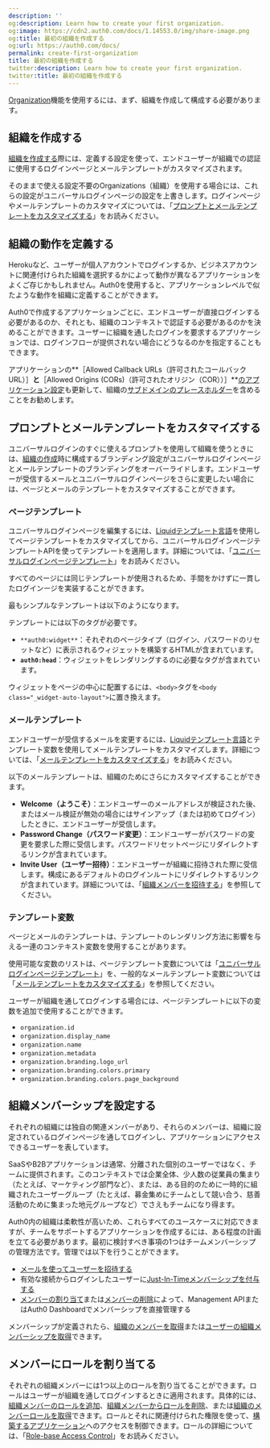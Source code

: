 ```yaml
---
description: ''
og:description: Learn how to create your first organization.
og:image: https://cdn2.auth0.com/docs/1.14553.0/img/share-image.png
og:title: 最初の組織を作成する
og:url: https://auth0.com/docs/
permalink: create-first-organization
title: 最初の組織を作成する
twitter:description: Learn how to create your first organization.
twitter:title: 最初の組織を作成する
---
```


[Organization](/organizations/organizations-overview)機能を使用するには、まず、組織を作成して構成する必要があります。



## 組織を作成する

[組織を作成する](/organizations/create-organizations)際には、定義する設定を使って、エンドユーザーが組織での認証に使用するログインページとメールテンプレートがカスタマイズされます。

そのままで使える設定不要のOrganizations（組織）を使用する場合には、これらの設定がユニバーサルログインページの設定を上書きします。ログインページやメールテンプレートのカスタマイズについては、「[プロンプトとメールテンプレートをカスタマイズする](#customize-prompts-and-email-templates)」をお読みください。

## 組織の動作を定義する

Herokuなど、ユーザーが個人アカウントでログインするか、ビジネスアカウントに関連付けられた組織を選択するかによって動作が異なるアプリケーションをよくご存じかもしれません。Auth0を使用すると、アプリケーションレベルで似たような動作を組織に定義することができます。

Auth0で作成するアプリケーションごとに、エンドユーザーが直接ログインする必要があるのか、それとも、組織のコンテキストで認証する必要があるのかを決めることができます。ユーザーに組織を通したログインを要求するアプリケーションでは、ログインフローが提供されない場合にどうなるのかを指定することもできます。

アプリケーションの**［Allowed Callback URLs（許可されたコールバックURL）］**と**［Allowed Origins (CORs)（許可されたオリジン（COR））］**[のアプリケーション設定](/applications/application-settings)も更新して、組織の[サブドメインのプレースホルダー](/applications/wildcards-for-subdomains)を含めることをお勧めします。

## プロンプトとメールテンプレートをカスタマイズする

ユニバーサルログインのすぐに使えるプロンプトを使用して組織を使うときには、[組織の作成](/organizations/create-organizations)時に構成するブランディング設定がユニバーサルログインページとメールテンプレートのブランディングをオーバーライドします。エンドユーザーが受信するメールとユニバーサルログインページをさらに変更したい場合には、ページとメールのテンプレートをカスタマイズすることができます。

### ページテンプレート



ユニバーサルログインページを編集するには、[Liquidテンプレート言語](https://shopify.github.io/liquid/)を使用してページテンプレートをカスタマイズしてから、ユニバーサルログインページテンプレートAPIを使ってテンプレートを適用します。詳細については、「[ユニバーサルログインページテンプレート](/login/universal-login/universal-experience/customize-templates)」をお読みください。

すべてのページには同じテンプレートが使用されるため、手間をかけずに一貫したログインージを実装することができます。

最もシンプルなテンプレートは以下のようになります。



テンプレートには以下のタグが必要です。

* `**auth0:widget**`：それぞれのページタイプ（ログイン、パスワードのリセットなど）に表示されるウィジェットを構築するHTMLが含まれています。
* **`auth0:head`**：ウィジェットをレンダリングするのに必要なタグが含まれています。

ウィジェットをページの中心に配置するには、`<body>`タグを`<body class="_widget-auto-layout">`に置き換えます。

### メールテンプレート

エンドユーザーが受信するメールを変更するには、[Liquidテンプレート言語](https://shopify.github.io/liquid/)とテンプレート変数を使用してメールテンプレートをカスタマイズします。詳細については、「[メールテンプレートをカスタマイズする](/brand-and-customize/email/customize-email-templates)」をお読みください。

以下のメールテンプレートは、組織のためにさらにカスタマイズすることができます。

* **Welcome（ようこそ）**：エンドユーザーのメールアドレスが検証された後、またはメール検証が無効の場合にはサインアップ（または初めてログイン）したときに、エンドユーザーが受信します。
* **Password Change（パスワード変更）**：エンドユーザーがパスワードの変更を要求した際に受信します。パスワードリセットページにリダイレクトするリンクが含まれています。
* **Invite User（ユーザー招待）**：エンドユーザーが組織に招待された際に受信します。構成にあるデフォルトのログインルートにリダイレクトするリンクが含まれています。詳細については、「[組織メンバーを招待する](/organizations/invite-members)」を参照してください。

### テンプレート変数

ページとメールのテンプレートは、テンプレートのレンダリング方法に影響を与える一連のコンテキスト変数を使用することがあります。

使用可能な変数のリストは、ページテンプレート変数については「[ユニバーサルログインページテンプレート](/login/universal-login/universal-experience/customize-templates)」を、一般的なメールテンプレート変数については「[メールテンプレートをカスタマイズする](/brand-and-customize/email/customize-email-templates)」を参照してください。

ユーザーが組織を通してログインする場合には、ページテンプレートに以下の変数を追加で使用することができます。

* `organization.id`
* `organization.display_name`
* `organization.name`
* `organization.metadata`
* `organization.branding.logo_url`
* `organization.branding.colors.primary`
* `organization.branding.colors.page_background`



## 組織メンバーシップを設定する

それぞれの組織には独自の関連メンバーがあり、それらのメンバーは、組織に設定されているログインページを通してログインし、アプリケーションにアクセスできるユーザーを表しています。

SaaSやB2Bアプリケーションは通常、分離された個別のユーザーではなく、チームに提供されます。このコンテキストでは企業全体、少人数の従業員の集まり（たとえば、マーケティング部門など）、または、ある目的のために一時的に組織されたユーザーグループ（たとえば、募金集めにチームとして競い合う、慈善活動のために集まった地元グループなど）でさえもチームになり得ます。

Auth0内の組織は柔軟性が高いため、これらすべてのユースケースに対応できますが、チームをサポートするアプリケーションを作成するには、ある程度の計画を立てる必要があります。最初に検討すべき事項の1つはチームメンバーシップの管理方法です。管理では以下を行うことができます。

* [メールを使ってユーザーを招待する](/organizations/invite-members)
* 有効な接続からログインしたユーザーに[Just-In-Timeメンバーシップを付与する](/organizations/grant-just-in-time-membership)
* [メンバーの割り当て](/organizations/assign-members)または[メンバーの削除](/organizations/remove-members)によって、Management APIまたはAuth0 Dashboardでメンバーシップを直接管理する

メンバーシップが定義されたら、[組織のメンバーを取得](/organizations/retrieve-members)または[ユーザーの組織メンバーシップを取得](/organizations/retrieve-user-membership)できます。

## メンバーにロールを割り当てる

それぞれの組織メンバーには1つ以上のロールを割り当てることができます。ロールはユーザーが組織を通してログインするときに適用されます。具体的には、[組織メンバーのロールを追加](/organizations/add-member-roles)、[組織メンバーからロールを削除](/organizations/remove-member-roles)、または[組織のメンバーロールを取得](/organizations/retrieve-member-roles)できます。ロールとそれに関連付けられた権限を使って、[構築するアプリケーション](/organizations/custom-development)へのアクセスを制御できます。ロールの詳細については、「[Role-base Access Control](/rbac)」をお読みください。